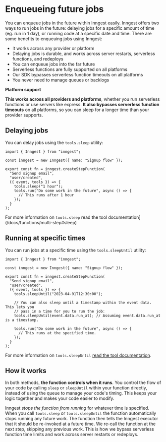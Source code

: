 # Enqueueing future jobs

You can enqueue jobs in the future within Inngest easily.  Inngest offers two ways to run jobs in the future:  delaying jobs for a specific amount of time (eg. run in 1 day), or running code at a specific date and time.  There are some benefits to enqueuing jobs using Inngest:

- It works across any provider or platform
- Delaying jobs is durable, and works across server restarts, serverless functions, and redeploys
- You can enqueue jobs into the far future
- Serverless functions are fully supported on all platforms
- Our SDK bypasses serverless function timeouts on all platforms
- You never need to manage queues or backlogs

**Platform support**

**This works across all providers and platforms**, whether you run serverless functions or use servers like express.  **It also bypasses serverless function timeouts** on all platforms, so you can sleep for a longer time than your provider supports.

## Delaying jobs

You can delay jobs using the `tools.sleep` utility:

```tsx
import { Inngest } from "inngest";

const inngest = new Inngest({ name: "Signup flow" });

export const fn = inngest.createStepFunction(
  "Send signup email",
  "user/created",
  ({ event, tools }) => {
    tools.sleep("1 hour");
    tools.run("Do some work in the future", async () => {
      // This runs after 1 hour
    });
  }
);
```

For more information on `tools.sleep` read the tool documentation](/docs/functions/multi-step#sleep)


## Running at specific times

You can run jobs at a specific time using the `tools.sleepUntil` utility:

```tsx
import { Inngest } from "inngest";

const inngest = new Inngest({ name: "Signup flow" });

export const fn = inngest.createStepFunction(
  "Send signup email",
  "user/created",
  ({ event, tools }) => {
    tools.sleepUntil("2023-04-01T12:30:00");

    // You can also sleep until a timestamp within the event data.  This lets you
    // pass in a time for you to run the job:
    tools.sleepUntil(event.data.run_at); // Assuming event.data.run_at is a timestamp.

    tools.run("Do some work in the future", async () => {
      // This runs at the specified time.
    });
  }
);
```

For more information on `tools.sleepUntil` [read the tool documentation](/docs/functions/multi-step#sleep-until).

## How it works

In both methods, **the function controls when it runs**.  You control the flow of your code by calling `sleep` or `sleepUntil` within your function directly,
instead of using the queue to manage your code's timing.  This keeps your logic together and makes your code easier to modify.

Inngest *stops the function from running* for whatever time is specified.  When you call `tools.sleep` or `tools.sleepUntil` the function automatically stops running any future work. The function then tells the Inngest executor that it should be re-invoked at a future time.  We re-call the function at the next step, skipping any previous work.  This is how we bypass serverless function time limits and work across server restarts or redeploys.
